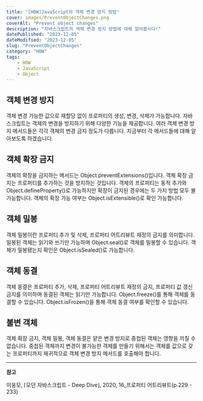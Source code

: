 ```yaml
---
title: "[HOW]JavaScript의 객체 변경 방지 방법"
cover: images/PreventObjectChanges.png
coverAlt: "Prevent object changes"
description: "자바스크립트의 객체 변경 방지 방법에 대해 알아봅시다!"
datePublished: "2023-12-05"
dateModified: "2023-12-05"
slug: "PreventObjectChanges"
category: "HOW"
tags:
    - HOW
    - JavaScript
    - Object
---
```


## 객체 변경 방지

객체 변경 가능한 값으로 재할당 없이 프로퍼티의 생성, 변경, 삭제가 가능합니다. 자바스크립트는 객체의 변경을 방지하기 위해 다양한 기능을 제공합니다. 여러 객체 변경 방지 메서드들은 각각 객체의 변경 금지 정도가 다릅니다. 지금부터 각 메서드들에 대해 알아보도록 하겠습니다.

## 객체 확장 금지

객체의 확장을 금지하는 메서드는 Object.preventExtensions()입니다. 객체 확장 금지는 프로퍼티를 추가하는 것을 방지하는 것입니다. 객체의 프로퍼티는 동적 추가와 Object.defineProperty()로 가능하지만 확장이 금지된 경우에는 두 가지 방법 모두 불가능합니다. 객체의 확장 가능 여부는 Object.isExtensible()로 확인 가능합니다.

## 객체 밀봉

객체 밀봉이란 프로퍼티 추가 및 삭제, 프로퍼티 어트리뷰트 재정의 금지를 의미합니다. 밀봉된 객체는 읽기와 쓰기만 가능하며 Object.seal()로 객체를 밀봉할 수 있습니다. 객체가 밀봉됐는지 확인은 Object.isSealed()로 가능합니다.

## 객체 동결

객체 동결은 프로퍼티 추가, 삭제, 프로퍼티 어트리뷰트 재정의 금지, 프로퍼티 값 갱신 금지를 의미하며 동결된 객체는 읽기만 가능합니다. Object.freeze()를 통해 객체를 동결할 수 있습니다. Object.isFrozen()을 통해 객체 동결 여부를 확인할 수 있습니다.

## 불변 객체

객체 확장 금지, 객체 밀봉, 객체 동결은 얕은 변경 방지로 중첩된 객체는 영향을 끼칠 수 없습니다. 중첩된 객체까지 변경이 불가능한 객체를 만들기 위해서는 객체를 값으로 갖는 프로퍼티까지 재귀적으로 객체 변경 방지 메서드를 호출해야 합니다.

---

**참고**

이웅모, ⌈모던 자바스크립트 - Deep Dive⌋, 2020, 16_프로퍼티 어트리뷰트(p.229 - 233)